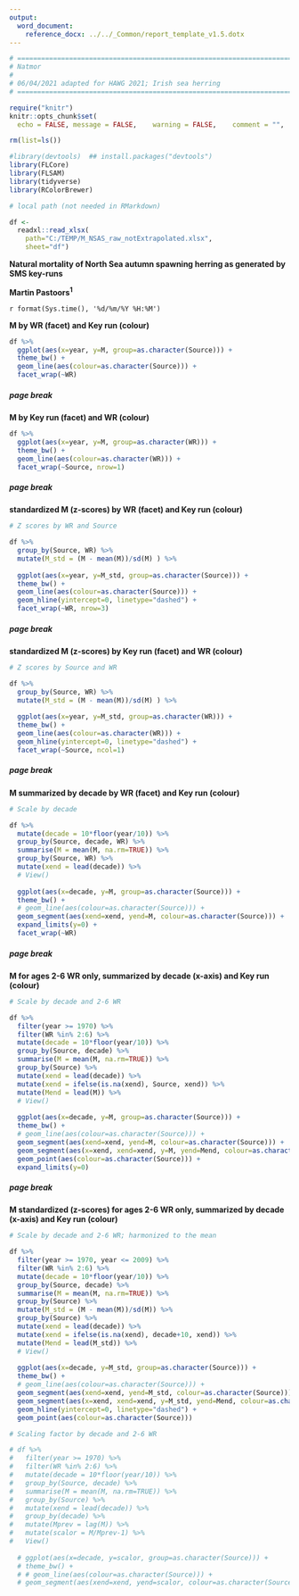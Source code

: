 ---
output: 
  word_document:
    reference_docx: ../../_Common/report_template_v1.5.dotx
---

```{r setup, include=FALSE}
# ==============================================================================
# Natmor
#
# 06/04/2021 adapted for HAWG 2021; Irish sea herring
# ==============================================================================

require("knitr")
knitr::opts_chunk$set(
  echo = FALSE,	message = FALSE,	warning = FALSE,	comment = "",	crop = TRUE, fig.width=10) 

rm(list=ls())

#library(devtools)  ## install.packages("devtools")
library(FLCore)
library(FLSAM)
library(tidyverse)
library(RColorBrewer)

# local path (not needed in RMarkdown)

df <-
  readxl::read_xlsx(
    path="C:/TEMP/M_NSAS_raw_notExtrapolated.xlsx",
    sheet="df")


```

**Natural mortality of North Sea autumn spawning herring as generated by SMS key-runs**

**Martin Pastoors^1^**

`r format(Sys.time(), '%d/%m/%Y %H:%M')`


**M by WR (facet) and Key run (colour)**

```{r echo=FALSE, fig.align="center", fig.asp=0.8, message=FALSE, warning=FALSE}

df %>%
  ggplot(aes(x=year, y=M, group=as.character(Source))) +
  theme_bw() +
  geom_line(aes(colour=as.character(Source))) +
  facet_wrap(~WR)

```

##### page break

**M by Key run (facet) and WR (colour)**

```{r echo=FALSE, fig.align="center", fig.asp=0.5, message=FALSE, warning=FALSE}

df %>%
  ggplot(aes(x=year, y=M, group=as.character(WR))) +
  theme_bw() +
  geom_line(aes(colour=as.character(WR))) +
  facet_wrap(~Source, nrow=1)

```


##### page break

**standardized M (z-scores) by WR (facet) and Key run (colour)**

```{r echo=FALSE, fig.align="center", fig.asp=1.0, message=FALSE, warning=FALSE}

# Z scores by WR and Source

df %>%
  group_by(Source, WR) %>% 
  mutate(M_std = (M - mean(M))/sd(M) ) %>% 
  
  ggplot(aes(x=year, y=M_std, group=as.character(Source))) +
  theme_bw() +
  geom_line(aes(colour=as.character(Source))) +
  geom_hline(yintercept=0, linetype="dashed") +
  facet_wrap(~WR, nrow=3)

```

##### page break

**standardized M (z-scores) by Key run (facet) and WR (colour)**

```{r echo=FALSE, fig.align="center", fig.asp=1.3, message=FALSE, warning=FALSE}

# Z scores by Source and WR

df %>%
  group_by(Source, WR) %>% 
  mutate(M_std = (M - mean(M))/sd(M) ) %>% 
  
  ggplot(aes(x=year, y=M_std, group=as.character(WR))) +
  theme_bw() +
  geom_line(aes(colour=as.character(WR))) +
  geom_hline(yintercept=0, linetype="dashed") +
  facet_wrap(~Source, ncol=1)

```

##### page break

**M summarized by decade by WR (facet) and Key run (colour)**


```{r echo=FALSE, fig.align="center", fig.asp=0.8, message=FALSE, warning=FALSE}

# Scale by decade

df %>%
  mutate(decade = 10*floor(year/10)) %>% 
  group_by(Source, decade, WR) %>% 
  summarise(M = mean(M, na.rm=TRUE)) %>% 
  group_by(Source, WR) %>% 
  mutate(xend = lead(decade)) %>% 
  # View()
  
  ggplot(aes(x=decade, y=M, group=as.character(Source))) +
  theme_bw() +
  # geom_line(aes(colour=as.character(Source))) +
  geom_segment(aes(xend=xend, yend=M, colour=as.character(Source))) +
  expand_limits(y=0) +
  facet_wrap(~WR)

```

##### page break

**M for ages 2-6 WR only, summarized by decade (x-axis) and Key run (colour)**

```{r echo=FALSE, fig.align="center", fig.asp=0.8, message=FALSE, warning=FALSE}

# Scale by decade and 2-6 WR

df %>%
  filter(year >= 1970) %>% 
  filter(WR %in% 2:6) %>% 
  mutate(decade = 10*floor(year/10)) %>% 
  group_by(Source, decade) %>% 
  summarise(M = mean(M, na.rm=TRUE)) %>% 
  group_by(Source) %>% 
  mutate(xend = lead(decade)) %>% 
  mutate(xend = ifelse(is.na(xend), Source, xend)) %>% 
  mutate(Mend = lead(M)) %>% 
  # View()
  
  ggplot(aes(x=decade, y=M, group=as.character(Source))) +
  theme_bw() +
  # geom_line(aes(colour=as.character(Source))) +
  geom_segment(aes(xend=xend, yend=M, colour=as.character(Source))) +
  geom_segment(aes(x=xend, xend=xend, y=M, yend=Mend, colour=as.character(Source))) +
  geom_point(aes(colour=as.character(Source))) +
  expand_limits(y=0)

```

##### page break

**M standardized (z-scores) for ages 2-6 WR only, summarized by decade (x-axis) and Key run (colour)**

```{r echo=FALSE, fig.align="center", fig.asp=0.5, message=FALSE, warning=FALSE}

# Scale by decade and 2-6 WR; harmonized to the mean

df %>%
  filter(year >= 1970, year <= 2009) %>% 
  filter(WR %in% 2:6) %>% 
  mutate(decade = 10*floor(year/10)) %>% 
  group_by(Source, decade) %>% 
  summarise(M = mean(M, na.rm=TRUE)) %>% 
  group_by(Source) %>% 
  mutate(M_std = (M - mean(M))/sd(M)) %>% 
  group_by(Source) %>% 
  mutate(xend = lead(decade)) %>% 
  mutate(xend = ifelse(is.na(xend), decade+10, xend)) %>% 
  mutate(Mend = lead(M_std)) %>% 
  # View()
  
  ggplot(aes(x=decade, y=M_std, group=as.character(Source))) +
  theme_bw() +
  # geom_line(aes(colour=as.character(Source))) +
  geom_segment(aes(xend=xend, yend=M_std, colour=as.character(Source))) +
  geom_segment(aes(x=xend, xend=xend, y=M_std, yend=Mend, colour=as.character(Source))) +
  geom_hline(yintercept=0, linetype="dashed") +
  geom_point(aes(colour=as.character(Source))) 

```

```{r echo=FALSE, fig.align="center", fig.asp=0.8, message=FALSE, warning=FALSE}

# Scaling factor by decade and 2-6 WR

# df %>%
#   filter(year >= 1970) %>% 
#   filter(WR %in% 2:6) %>% 
#   mutate(decade = 10*floor(year/10)) %>% 
#   group_by(Source, decade) %>% 
#   summarise(M = mean(M, na.rm=TRUE)) %>% 
#   group_by(Source) %>% 
#   mutate(xend = lead(decade)) %>% 
#   group_by(decade) %>% 
#   mutate(Mprev = lag(M)) %>% 
#   mutate(scalor = M/Mprev-1) %>% 
#   View()
  
  # ggplot(aes(x=decade, y=scalor, group=as.character(Source))) +
  # theme_bw() +
  # # geom_line(aes(colour=as.character(Source))) +
  # geom_segment(aes(xend=xend, yend=scalor, colour=as.character(Source))) 

```
